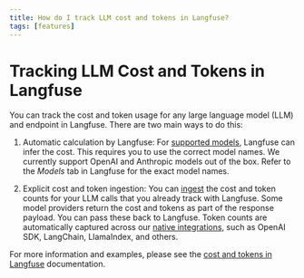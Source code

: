 ```yaml
---
title: How do I track LLM cost and tokens in Langfuse?
tags: [features]
---
```


# Tracking LLM Cost and Tokens in Langfuse

You can track the cost and token usage for any large language model (LLM) and endpoint in Langfuse. There are two main ways to do this:

1. Automatic calculation by Langfuse: For [supported models](/docs/model-usage-and-cost#infer), Langfuse can infer the cost. This requires you to use the correct model names. We currently support OpenAI and Anthropic models out of the box. Refer to the _Models_ tab in Langfuse for the exact model names.

2. Explicit cost and token ingestion: You can [ingest](/docs/model-usage-and-cost#infer) the cost and token counts for your LLM calls that you already track with Langfuse. Some model providers return the cost and tokens as part of the response payload. You can pass these back to Langfuse. Token counts are automatically captured across our [native integrations](/docs/integrations), such as OpenAI SDK, LangChain, LlamaIndex, and others.

For more information and examples, please see the [cost and tokens in Langfuse](/docs/model-usage-and-cost) documentation.
